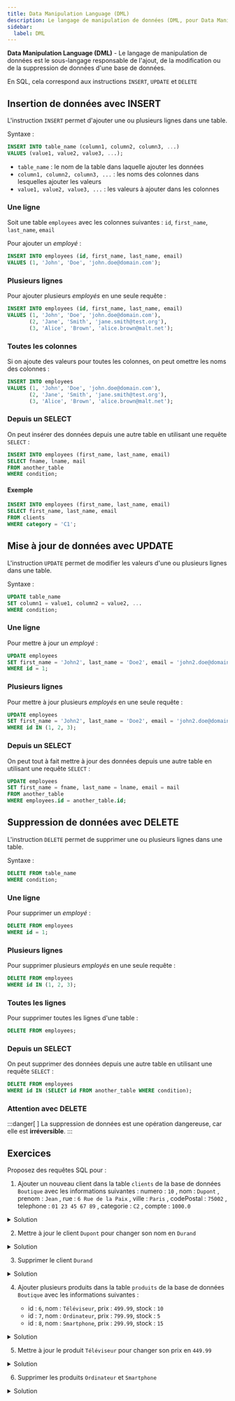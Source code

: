```yaml
---
title: Data Manipulation Language (DML)
description: Le langage de manipulation de données (DML, pour Data Manipulation Language) est le sous-langage responsable de l'ajout, de la modification ou de la suppression de données d'une base de données.
sidebar:
  label: DML
---
```



<Slide title="Data Manipulation Language (DML)">

**Data Manipulation Language (DML)** - Le langage de manipulation de données est le sous-langage responsable de l'ajout, de la modification ou de la suppression de données d'une base de données.

En SQL, cela correspond aux instructions `INSERT`, `UPDATE` et `DELETE`

</Slide>
<Slide title="INSERT">

## Insertion de données avec INSERT

L'instruction `INSERT` permet d'ajouter une ou plusieurs lignes dans une table.

Syntaxe :

```sql
INSERT INTO table_name (column1, column2, column3, ...)
VALUES (value1, value2, value3, ...);
```

- `table_name` : le nom de la table dans laquelle ajouter les données
- `column1, column2, column3, ...` : les noms des colonnes dans lesquelles ajouter les valeurs
- `value1, value2, value3, ...` : les valeurs à ajouter dans les colonnes

</Slide>
<Slide title="INSERT">

### Une ligne

Soit une table `employees` avec les colonnes suivantes : `id`, `first_name`, `last_name`, `email`

Pour ajouter un _employé_ :

```sql
INSERT INTO employees (id, first_name, last_name, email)
VALUES (1, 'John', 'Doe', 'john.doe@domain.com');
```

</Slide>
<Slide title="INSERT">

### Plusieurs lignes

Pour ajouter plusieurs _employés_ en une seule requête :

```sql
INSERT INTO employees (id, first_name, last_name, email)
VALUES (1, 'John', 'Doe', 'john.doe@domain.com'),
       (2, 'Jane', 'Smith', 'jane.smith@test.org'),
       (3, 'Alice', 'Brown', 'alice.brown@malt.net');
```

</Slide>
<Slide title="INSERT">

### Toutes les colonnes

Si on ajoute des valeurs pour toutes les colonnes, on peut omettre les noms des colonnes :

```sql
INSERT INTO employees
VALUES (1, 'John', 'Doe', 'john.doe@domain.com'),
       (2, 'Jane', 'Smith', 'jane.smith@test.org'),
       (3, 'Alice', 'Brown', 'alice.brown@malt.net');
```

</Slide>
<Slide title="INSERT">

### Depuis un SELECT

On peut insérer des données depuis une autre table en utilisant une requête `SELECT` :

```sql
INSERT INTO employees (first_name, last_name, email)
SELECT fname, lname, mail
FROM another_table
WHERE condition;
```

#### Exemple

```sql
INSERT INTO employees (first_name, last_name, email)
SELECT first_name, last_name, email
FROM clients
WHERE category = 'C1';
```

</Slide>
<Slide>

## Mise à jour de données avec UPDATE

L'instruction `UPDATE` permet de modifier les valeurs d'une ou plusieurs lignes dans une table.

Syntaxe :

```sql
UPDATE table_name
SET column1 = value1, column2 = value2, ...
WHERE condition;
```

</Slide>
<Slide title="UPDATE">

### Une ligne

Pour mettre à jour un _employé_ :

```sql
UPDATE employees
SET first_name = 'John2', last_name = 'Doe2', email = 'john2.doe@domain.com'
WHERE id = 1;
```

</Slide>
<Slide title="UPDATE">

### Plusieurs lignes

Pour mettre à jour plusieurs _employés_ en une seule requête :

```sql
UPDATE employees
SET first_name = 'John2', last_name = 'Doe2', email = 'john2.doe@domain.com'
WHERE id IN (1, 2, 3);
```

</Slide>
<Slide title="UPDATE">

### Depuis un SELECT

On peut tout à fait mettre à jour des données depuis une autre table en utilisant une requête `SELECT` :

```sql
UPDATE employees
SET first_name = fname, last_name = lname, email = mail
FROM another_table
WHERE employees.id = another_table.id;
```

</Slide>
<Slide title="DELETE">

## Suppression de données avec DELETE

L'instruction `DELETE` permet de supprimer une ou plusieurs lignes dans une table.

Syntaxe :

```sql
DELETE FROM table_name
WHERE condition;
```

</Slide>
<Slide title="DELETE">

### Une ligne

Pour supprimer un _employé_ :

```sql
DELETE FROM employees
WHERE id = 1;
```

</Slide>
<Slide title="DELETE">

### Plusieurs lignes

Pour supprimer plusieurs _employés_ en une seule requête :

```sql
DELETE FROM employees
WHERE id IN (1, 2, 3);
```

</Slide>
<Slide title="DELETE">

### Toutes les lignes

Pour supprimer toutes les lignes d'une table :

```sql
DELETE FROM employees;
```

</Slide>
<Slide title="DELETE">

### Depuis un SELECT

On peut supprimer des données depuis une autre table en utilisant une requête `SELECT` :

```sql
DELETE FROM employees
WHERE id IN (SELECT id FROM another_table WHERE condition);
```

</Slide>
<Slide title="DELETE">

### Attention avec DELETE

:::danger[&nbsp;]
La suppression de données est une opération dangereuse, car elle est **irréversible**.
:::

</Slide>
<Slide>

## Exercices

Proposez des requêtes SQL pour :

1. Ajouter un nouveau client dans la table `clients` de la base de données `Boutique` avec les informations suivantes : numero : `10` , nom : `Dupont` , prenom : `Jean` , rue : `6 Rue de la Paix` , ville : `Paris` , codePostal : `75002` , telephone : `01 23 45 67 89` , categorie : `C2` , compte : `1000.0`

<details>
<summary>Solution</summary>

```sql
INSERT INTO clients (numero, nom, prenom, rue, ville, codePostal, telephone, categorie, compte)
VALUES (10, 'Dupont', 'Jean', '6 Rue de la Paix', 'Paris', '75002', '01 23 45 67 89', 'C2', 1000.0);
```

</details>

</Slide>
<Slide>

2. Mettre à jour le client `Dupont` pour changer son nom en `Durand`

<details>
<summary>Solution</summary>

```sql
UPDATE clients
SET nom = 'Durand'
WHERE numero = 10;
```

</details>

</Slide>
<Slide>

3. Supprimer le client `Durand`

<details>
<summary>Solution</summary>

```sql
DELETE FROM clients
WHERE numero = 10;
```

version alternative :

```sql
DELETE FROM clients
WHERE nom = 'Durand';
```

</details>

</Slide>
<Slide>

4. Ajouter plusieurs produits dans la table `produits` de la base de données `Boutique` avec les informations suivantes :

   - id : `6`, nom : `Téléviseur`, prix : `499.99`, stock : `10`
   - id : `7`, nom : `Ordinateur`, prix : `799.99`, stock : `5`
   - id : `8`, nom : `Smartphone`, prix : `299.99`, stock : `15`

<details>
<summary>Solution</summary>

```sql
INSERT INTO produits (id, nom, prix, stock)
VALUES (6, 'Téléviseur', 499.99, 10),
       (7, 'Ordinateur', 799.99, 5),
       (8, 'Smartphone', 299.99, 15);
```
</details>

</Slide>
<Slide>

5. Mettre à jour le produit `Téléviseur` pour changer son prix en `449.99`

<details>
<summary>Solution</summary>

```sql
UPDATE produits
SET prix = 449.99
WHERE nom = 'Téléviseur';
```

</details>

</Slide>
<Slide>

6. Supprimer les produits `Ordinateur` et `Smartphone`

<details>
<summary>Solution</summary>

```sql
DELETE FROM produits
WHERE nom IN ('Ordinateur', 'Smartphone');
```

</details>

</Slide>
